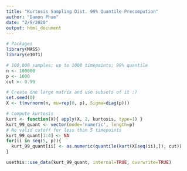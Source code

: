 ```yaml
---
title: "Kurtosis Sampling Dist. 99% Quantile Precompution"
author: "Damon Pham"
date: "2/9/2020"
output: html_document
---
```


```r
# Packages
library(MASS)
library(e1071)

# 100,000 samples; up to 1000 timepoints; 99% quantile
n <- 100000
p <- 1000
cut <- 0.99

# Create one large matrix and use subsets of it :)
set.seed(0)
X <- t(mvrnorm(n, mu=rep(0, p), Sigma=diag(p)))

# Compute kurtosis
kurt <- function(X){ apply(X, 2, kurtosis, type=1) }
kurt_99_quant <- vector(mode='numeric', length=p)
# No valid cutoff for less than 5 timepoints
kurt_99_quant[1:4] <- NA
for(ii in seq(5, p)){ 
  kurt_99_quant[ii] <- as.numeric(quantile(kurt(X[seq(ii),]), cut))
}

usethis::use_data(kurt_99_quant, internal=TRUE, overwrite=TRUE)
```

